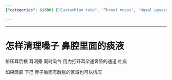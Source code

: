 ```yaml
---
{"categories": &id001 ["Eustachian tube", "Throat mucus", "Nasal passages", "Ear earlobe", "Sore area", "Face", "Neck and jaw"], "category": "Throat Care", "date": "2023-12-22 23:52:59", "description": "This article provides a method for clearing mucus from the throat and nasal passages by using ear pressure, opening the Eustachian tube's passage, and blowing or coughing out the mucus. It also suggests pressing on any sore areas in the face, neck, or jaw to help with relief.", "tags": *id001, "title": "怎样清理嗓子 鼻腔里面的痰液"}

---
```


------

# 怎样清理嗓子 鼻腔里面的痰液

挤压耳后根 耳洞旁 同时吸气 用力打开耳朵通鼻腔的通道 吐痰

如果面部 下巴 脖子后面有酸胀的区域也可以挤压


